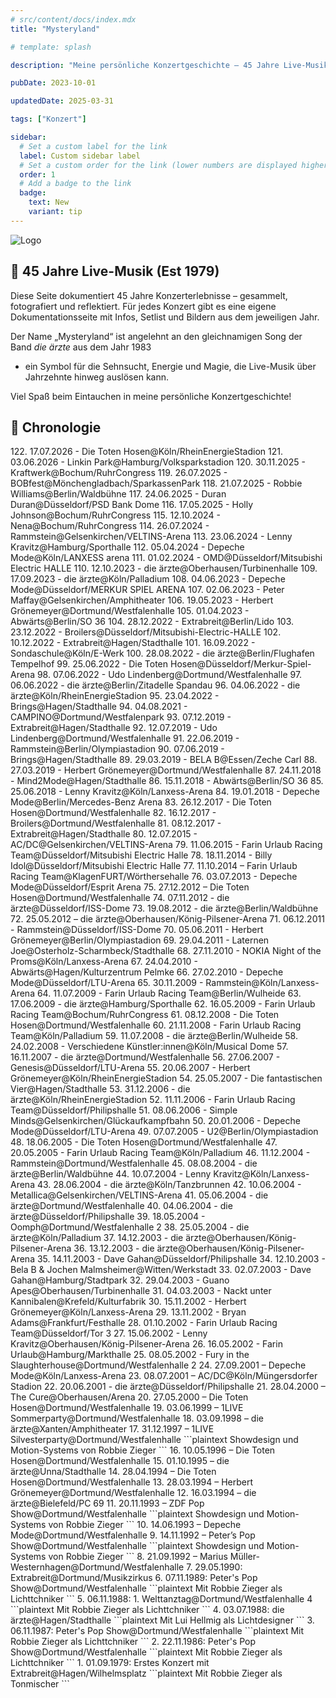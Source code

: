 ```yaml
---
# src/content/docs/index.mdx
title: "Mysteryland"

# template: splash

description: "Meine persönliche Konzertgeschichte – 45 Jahre Live-Musik, dokumentiert mit Bildern und Erinnerungen."

pubDate: 2023-10-01

updatedDate: 2025-03-31

tags: ["Konzert"]

sidebar:
  # Set a custom label for the link
  label: Custom sidebar label
  # Set a custom order for the link (lower numbers are displayed higher up)
  order: 1
  # Add a badge to the link
  badge:
    text: New
    variant: tip
---
```


![Logo](../../assets/mysteryland.png)

## 🎸 45 Jahre Live-Musik (Est 1979)

Diese Seite dokumentiert 45 Jahre Konzerterlebnisse – gesammelt, fotografiert und reflektiert. 
Für jedes Konzert gibt es eine eigene Dokumentationsseite mit Infos, Setlist und Bildern aus dem jeweiligen Jahr.

Der Name „Mysteryland“ ist angelehnt an den gleichnamigen Song der Band *die ärzte* aus dem Jahr 1983 

- ein Symbol für die Sehnsucht, Energie und Magie, die Live-Musik über Jahrzehnte hinweg auslösen kann.

Viel Spaß beim Eintauchen in meine persönliche Konzertgeschichte!

## 📅 Chronologie

<Steps>
122. 17.07.2026 - Die Toten Hosen@Köln/RheinEnergieStadion
121. 03.06.2026 - Linkin Park@Hamburg/Volksparkstadion
120. 30.11.2025 - Kraftwerk@Bochum/RuhrCongress
119. 26.07.2025 - BOBfest@Mönchengladbach/SparkassenPark
118. 21.07.2025 - Robbie Williams@Berlin/Waldbühne
117. 24.06.2025 - Duran Duran@Düsseldorf/PSD Bank Dome
116. 17.05.2025 - Holly Johnson@Bochum/RuhrCongress
115. 12.10.2024 - Nena@Bochum/RuhrCongress
114. 26.07.2024 - Rammstein@Gelsenkirchen/VELTINS-Arena
113. 23.06.2024 - Lenny Kravitz@Hamburg/Sporthalle
112. 05.04.2024 - Depeche Mode@Köln/LANXESS arena
111. 01.02.2024 - OMD@Düsseldorf/Mitsubishi Electric HALLE
110. 12.10.2023 - die ärzte@Oberhausen/Turbinenhalle
109. 17.09.2023 - die ärzte@Köln/Palladium
108. 04.06.2023 - Depeche Mode@Düsseldorf/MERKUR SPIEL ARENA
107. 02.06.2023 - Peter Maffay@Gelsenkirchen/Amphitheater
106. 19.05.2023 - Herbert Grönemeyer@Dortmund/Westfalenhalle
105. 01.04.2023 - Abwärts@Berlin/SO 36
104. 28.12.2022 - Extrabreit@Berlin/Lido
103. 23.12.2022 - Broilers@Düsseldorf/Mitsubishi-Electric-HALLE
102. 10.12.2022 - Extrabreit@Hagen/Stadthalle
101. 16.09.2022 - Sondaschule@Köln/E-Werk
100. 28.08.2022 - die ärzte@Berlin/Flughafen Tempelhof
99. 25.06.2022 - Die Toten Hosen@Düsseldorf/Merkur-Spiel-Arena
98. 07.06.2022 - Udo Lindenberg@Dortmund/Westfalenhalle
97. 06.06.2022 - die ärzte@Berlin/Zitadelle Spandau
96. 04.06.2022 - die ärzte@Köln/RheinEnergieStadion
95. 23.04.2022 - Brings@Hagen/Stadthalle
94. 04.08.2021 - CAMPINO@Dortmund/Westfalenpark
93. 07.12.2019 - Extrabreit@Hagen/Stadthalle
92. 12.07.2019 - Udo Lindenberg@Dortmund/Westfalenhalle
91. 22.06.2019 - Rammstein@Berlin/Olympiastadion
90. 07.06.2019 - Brings@Hagen/Stadthalle
89. 29.03.2019 - BELA B@Essen/Zeche Carl
88. 27.03.2019 - Herbert Grönemeyer@Dortmund/Westfalenhalle
87. 24.11.2018 - Mind2Mode@Hagen/Stadthalle
86. 15.11.2018 - Abwärts@Berlin/SO 36
85. 25.06.2018 - Lenny Kravitz@Köln/Lanxess-Arena
84. 19.01.2018 - Depeche Mode@Berlin/Mercedes-Benz Arena
83. 26.12.2017 - Die Toten Hosen@Dortmund/Westfalenhalle
82. 16.12.2017 - Broilers@Dortmund/Westfalenhalle
81. 08.12.2017 - Extrabreit@Hagen/Stadthalle
80. 12.07.2015 - AC/DC@Gelsenkirchen/VELTINS-Arena
79. 11.06.2015 - Farin Urlaub Racing Team@Düsseldorf/Mitsubishi Electric Halle
78. 18.11.2014 - Billy Idol@Düsseldorf/Mitsubishi Electric Halle
77. 11.10.2014 – Farin Urlaub Racing Team@KlagenFURT/Wörthersehalle
76. 03.07.2013 - Depeche Mode@Düsseldorf/Esprit Arena
75. 27.12.2012 – Die Toten Hosen@Dortmund/Westfalenhalle
74. 07.11.2012 - die ärzte@Düsseldorf/ISS-Dome
73. 19.08.2012 - die ärzte@Berlin/Waldbühne
72. 25.05.2012 – die ärzte@Oberhausen/König-Pilsener-Arena
71. 06.12.2011 - Rammstein@Düsseldorf/ISS-Dome
70. 05.06.2011 - Herbert Grönemeyer@Berlin/Olympiastadion
69. 29.04.2011 - Laternen Joe@Osterholz-Scharmbeck/Stadthalle
68. 27.11.2010 - NOKIA Night of the Proms@Köln/Lanxess-Arena
67. 24.04.2010 - Abwärts@Hagen/Kulturzentrum Pelmke
66. 27.02.2010 - Depeche Mode@Düsseldorf/LTU-Arena
65. 30.11.2009 - Rammstein@Köln/Lanxess-Arena
64. 11.07.2009 - Farin Urlaub Racing Team@Berlin/Wulheide
63. 17.06.2009 - die ärzte@Hamburg/Sporthalle
62. 16.05.2009 - Farin Urlaub Racing Team@Bochum/RuhrCongress
61. 08.12.2008 - Die Toten Hosen@Dortmund/Westfalenhalle
60. 21.11.2008 - Farin Urlaub Racing Team@Köln/Palladium
59. 11.07.2008 - die ärzte@Berlin/Wulheide
58. 24.02.2008 - Verschiedene Künstler:innen@Köln/Musical Dome
57. 16.11.2007 - die ärzte@Dortmund/Westfalenhalle
56. 27.06.2007 - Genesis@Düsseldorf/LTU-Arena
55. 20.06.2007 - Herbert Grönemeyer@Köln/RheinEnergieStadion
54. 25.05.2007 - Die fantastischen Vier@Hagen/Stadthalle
53. 31.12.2006 - die ärzte@Köln/RheinEnergieStadion
52. 11.11.2006 - Farin Urlaub Racing Team@Düsseldorf/Philipshalle
51. 08.06.2006 - Simple Minds@Gelsenkirchen/Glückaufkampfbahn
50. 20.01.2006 - Depeche Mode@Düsseldorf/LTU-Arena
49. 07.07.2005 - U2@Berlin/Olympiastadion
48. 18.06.2005 - Die Toten Hosen@Dortmund/Westfalenhalle
47. 20.05.2005 - Farin Urlaub Racing Team@Köln/Palladium
46. 11.12.2004 - Rammstein@Dortmund/Westfalenhalle
45. 08.08.2004 - die ärzte@Berlin/Waldbühne
44. 10.07.2004 - Lenny Kravitz@Köln/Lanxess-Arena
43. 28.06.2004 - die ärzte@Köln/Tanzbrunnen
42. 10.06.2004 - Metallica@Gelsenkirchen/VELTINS-Arena
41. 05.06.2004 - die ärzte@Dortmund/Westfalenhalle
40. 04.06.2004 - die ärzte@Düsseldorf/Philipshalle
39. 18.05.2004 - Oomph@Dortmund/Westfalenhalle 2
38. 25.05.2004 - die ärzte@Köln/Palladium
37. 14.12.2003 - die ärzte@Oberhausen/König-Pilsener-Arena
36. 13.12.2003 - die ärzte@Oberhausen/König-Pilsener-Arena
35. 14.11.2003 - Dave Gahan@Düsseldorf/Philipshalle
34. 12.10.2003 - Bela B & Jochen Malmsheimer@Witten/Werkstadt
33. 02.07.2003 - Dave Gahan@Hamburg/Stadtpark
32. 29.04.2003 - Guano Apes@Oberhausen/Turbinenhalle
31. 04.03.2003 - Nackt unter Kannibalen@Krefeld/Kulturfabrik
30. 15.11.2002 - Herbert Grönemeyer@Köln/Lanxess-Arena
29. 13.11.2002 - Bryan Adams@Frankfurt/Festhalle
28. 01.10.2002 - Farin Urlaub Racing Team@Düsseldorf/Tor 3
27. 15.06.2002 - Lenny Kravitz@Oberhausen/König-Pilsener-Arena
26. 16.05.2002 - Farin Urlaub@Hamburg/Markthalle
25. 08.05.2002 - Fury in the Slaughterhouse@Dortmund/Westfalenhalle 2
24. 27.09.2001 – Depeche Mode@Köln/Lanxess-Arena
23. 08.07.2001 – AC/DC@Köln/Müngersdorfer Stadion
22. 20.06.2001 - die ärzte@Düsseldorf/Philipshalle
21. 28.04.2000 – The Cure@Oberhausen/Arena
20. 27.05.2000 – Die Toten Hosen@Dortmund/Westfalenhalle
19. 03.06.1999 – 1LIVE Sommerparty@Dortmund/Westfalenhalle
18. 03.09.1998 – die ärzte@Xanten/Amphitheater
17. 31.12.1997 – 1LIVE Silvesterparty@Dortmund/Westfalenhalle
    ```plaintext
    Showdesign und Motion-Systems von Robbie Zieger
    ```
16. 10.05.1996 – Die Toten Hosen@Dortmund/Westfalenhalle
15. 01.10.1995 – die ärzte@Unna/Stadthalle
14. 28.04.1994 – Die Toten Hosen@Dortmund/Westfalenhalle
13. 28.03.1994 – Herbert Grönemeyer@Dortmund/Westfalenhalle
12. 16.03.1994 – die ärzte@Bielefeld/PC 69
11. 20.11.1993 – ZDF Pop Show@Dortmund/Westfalenhalle
    ```plaintext
    Showdesign und Motion-Systems von Robbie Zieger
    ```
10. 14.06.1993 – Depeche Mode@Dortmund/Westfalenhalle
9. 14.11.1992 – Peter’s Pop Show@Dortmund/Westfalenhalle
    ```plaintext
    Showdesign und Motion-Systems von Robbie Zieger
    ```
8. 21.09.1992 – Marius Müller-Westernhagen@Dortmund/Westfalenhalle
7. 29.05.1990: Extrabreit@Dortmund/Musikzirkus
6. 07.11.1989: Peter's Pop Show@Dortmund/Westfalenhalle
    ```plaintext
    Mit Robbie Zieger als Lichttchniker
    ```
5. 06.11.1988: 1. Welttanztag@Dortmund/Westfalenhalle 4
    ```plaintext
    Mit Robbie Zieger als Lichttchniker
    ```
4. 03.07.1988: die ärzte@Hagen/Stadthalle
    ```plaintext
    Mit Lui Hellmig als Lichtdesigner
    ```
3. 06.11.1987: Peter's Pop Show@Dortmund/Westfalenhalle
    ```plaintext
    Mit Robbie Zieger als Lichttchniker
    ```
2. 22.11.1986: Peter's Pop Show@Dortmund/Westfalenhalle
    ```plaintext
    Mit Robbie Zieger als Lichttchniker
    ```
1. 01.09.1979: Erstes Konzert mit Extrabreit@Hagen/Wilhelmsplatz
    ```plaintext
    Mit Robbie Zieger als Tonmischer
    ```
</Steps>